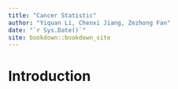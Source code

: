 ```yaml
--- 
title: "Cancer Statistic"
author: "Yiquan Li, Chenxi Jiang, Zezhong Fan"
date: "`r Sys.Date()`"
site: bookdown::bookdown_site
---
```


# Introduction

